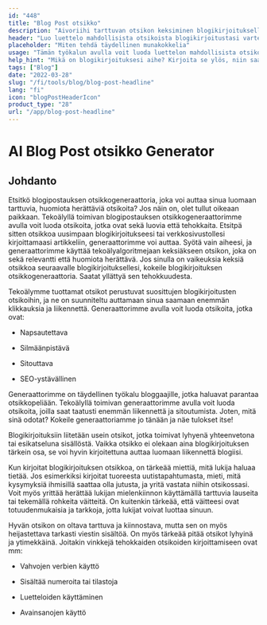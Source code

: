 ```yaml
---
id: "448"
title: "Blog Post otsikko"
description: "Aivoriihi tarttuvan otsikon keksiminen blogikirjoituksellesi voi olla vaikeaa. Tämä työkalu auttaa sinua laatimaan luettelon mahdollisista otsikoista blogikirjoituksellesi antamasi aiheen perusteella."
header: "Luo luettelo mahdollisista otsikoista blogikirjoitustasi varten."
placeholder: "Miten tehdä täydellinen munakokkelia"
usage: "Tämän työkalun avulla voit luoda luettelon mahdollisista otsikoista blogikirjoitustasi varten. Kirjoita vain aihe, niin saat luettelon otsikoista, joista voit valita."
help_hint: "Mikä on blogikirjoituksesi aihe? Kirjoita se ylös, niin saat listan otsikoita, joista voit valita."
tags: ["Blog"]
date: "2022-03-28"
slug: "/fi/tools/blog/blog-post-headline"
lang: "fi"
icon: "blogPostHeaderIcon"
product_type: "28"
url: "/app/blog-post-headline"
---
```


# AI Blog Post otsikko Generator

## Johdanto

Etsitkö blogipostauksen otsikkogeneraattoria, joka voi auttaa sinua luomaan tarttuvia, huomiota herättäviä otsikoita? Jos näin on, olet tullut oikeaan paikkaan. Tekoälyllä toimivan blogipostauksen otsikkogeneraattorimme avulla voit luoda otsikoita, jotka ovat sekä luovia että tehokkaita. Etsitpä sitten otsikkoa uusimpaan blogikirjoitukseesi tai verkkosivustollesi kirjoittamaasi artikkeliin, generaattorimme voi auttaa. Syötä vain aiheesi, ja generaattorimme käyttää tekoälyalgoritmejaan keksiäkseen otsikon, joka on sekä relevantti että huomiota herättävä. Jos sinulla on vaikeuksia keksiä otsikkoa seuraavalle blogikirjoituksellesi, kokeile blogikirjoituksen otsikkogeneraattoria. Saatat yllättyä sen tehokkuudesta.

Tekoälymme tuottamat otsikot perustuvat suosittujen blogikirjoitusten otsikoihin, ja ne on suunniteltu auttamaan sinua saamaan enemmän klikkauksia ja liikennettä. Generaattorimme avulla voit luoda otsikoita, jotka ovat:

- Napsautettava

- Silmäänpistävä

- Sitouttava

- SEO-ystävällinen

Generaattorimme on täydellinen työkalu bloggaajille, jotka haluavat parantaa otsikkopeliään. Tekoälyllä toimivan generaattorimme avulla voit luoda otsikoita, joilla saat taatusti enemmän liikennettä ja sitoutumista. Joten, mitä sinä odotat? Kokeile generaattoriamme jo tänään ja näe tulokset itse!

Blogikirjoituksiin liitetään usein otsikot, jotka toimivat lyhyenä yhteenvetona tai esikatseluna sisällöstä. Vaikka otsikko ei olekaan aina blogikirjoituksen tärkein osa, se voi hyvin kirjoitettuna auttaa luomaan liikennettä blogiisi.

Kun kirjoitat blogikirjoituksen otsikkoa, on tärkeää miettiä, mitä lukija haluaa tietää. Jos esimerkiksi kirjoitat tuoreesta uutistapahtumasta, mieti, mitä kysymyksiä ihmisillä saattaa olla jutusta, ja yritä vastata niihin otsikossasi. Voit myös yrittää herättää lukijan mielenkiinnon käyttämällä tarttuvia lauseita tai tekemällä rohkeita väitteitä. On kuitenkin tärkeää, että väitteesi ovat totuudenmukaisia ja tarkkoja, jotta lukijat voivat luottaa sinuun.

Hyvän otsikon on oltava tarttuva ja kiinnostava, mutta sen on myös heijastettava tarkasti viestin sisältöä. On myös tärkeää pitää otsikot lyhyinä ja ytimekkäinä. Joitakin vinkkejä tehokkaiden otsikoiden kirjoittamiseen ovat mm:

- Vahvojen verbien käyttö

- Sisältää numeroita tai tilastoja

- Luetteloiden käyttäminen

- Avainsanojen käyttö
